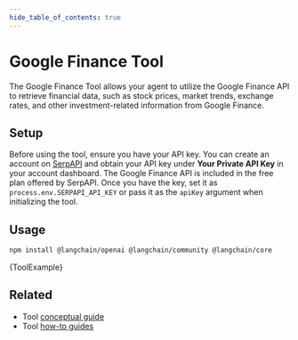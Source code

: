 ---
hide_table_of_contents: true
---


# Google Finance Tool
The Google Finance Tool allows your agent to utilize the Google Finance API to retrieve financial data, such as stock prices, market trends, 
exchange rates, and other investment-related information from Google Finance.

## Setup
Before using the tool, ensure you have your API key. You can create an account on [SerpAPI](https://serpapi.com/users/sign_in) and obtain your API key
under **Your Private API Key** in your account dashboard. The Google Finance API is included in the free plan offered by SerpAPI.
Once you have the key, set it as `process.env.SERPAPI_API_KEY` or pass it as the `apiKey` argument when initializing the tool.

## Usage


<IntegrationInstallTooltip></IntegrationInstallTooltip>

```bash npm2yarn
npm install @langchain/openai @langchain/community @langchain/core
```


<CodeBlock language="typescript">{ToolExample}</CodeBlock>

## Related

- Tool [conceptual guide](/docs/concepts/tools)
- Tool [how-to guides](/docs/how_to/#tools)
